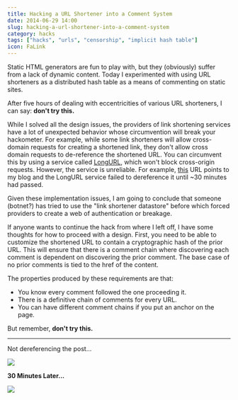 ```yaml
---
title: Hacking a URL Shortener into a Comment System
date: 2014-06-29 14:00
slug: hacking-a-url-shortener-into-a-comment-system
category: hacks
tags: ["hacks", "urls", "censorship", "implicit hash table"]
icon: FaLink
---
```


Static HTML generators are fun to play with, but they (obviously) suffer from a lack of dynamic content. Today I experimented with using URL shorteners as a distributed hash table as a means of commenting on static sites.

After five hours of dealing with eccentricities of various URL shorteners, I can say: **don't try this.**

While I solved all the design issues, the providers of link shortening services have a lot of unexpected behavior whose circumvention will break your hackometer. For example, while some link shorteners will allow cross-domain requests for creating a shortened link, they don't allow cross domain requests to de-reference the shortened URL. You can circumvent this by using a service called [LongURL](http://longurl.org/), which won't block cross-origin requests. However, the service is unreliable. For example, [this](http://is.gd/496ffb7b1e29c9ba8a722a3cd38e6) URL points to my blog and the LongURL service failed to dereference it until ~30 minutes had passed.

Given these implementation issues, I am going to conclude that someone (botnet?) has tried to use the "link shortener datastore" before which forced providers to create a web of authentication or breakage.

If anyone wants to continue the hack from where I left off, I have some thoughts for how to proceed with a design. First, you need to be able to customize the shortened URL to contain a cryptographic hash of the prior URL. This will ensure that there is a comment chain where discovering each comment is dependent on discovering the prior comment. The base case of no prior comments is tied to the href of the content.

The properties produced by these requirements are that:

* You know every comment followed the one proceeding it.
* There is a definitive chain of comments for every URL.
* You can have different comment chains if you put an anchor on the page.

But remember, **don't try this.**

---

Not dereferencing the post...

<img src="/static/images/blog/content/ShortenerNotProperlyDereferenced.png"></img>

**30 Minutes Later...**

<img src="/static/images/blog/content/ShortenerProperlyDereferenced.png"></img>